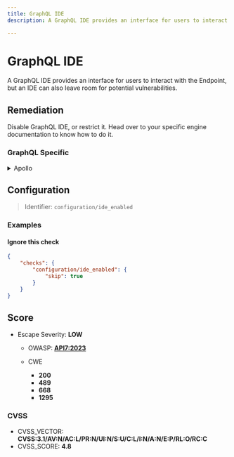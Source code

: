 ```yaml
---
title: GraphQL IDE
description: A GraphQL IDE provides an interface for users to interact with the Endpoint, but an IDE can also leave room for potential vulnerabilities.

---
```


# GraphQL IDE

A GraphQL IDE provides an interface for users to interact with the Endpoint, but an IDE can also leave room for potential vulnerabilities.


## Remediation

Disable GraphQL IDE, or restrict it.
Head over to your specific engine documentation to know how to do it.



### GraphQL Specific

<details>
    <summary>Apollo</summary>

GraphQL Playground is deprecated and disabled by default since Apollo v3.
If you installed it voluntarily with the corresponding plugin, you should consider disabling it to improve security.

If you still use Apollo v2, you can disable GraphQL Playground by either:

* Setting the environment variable `NODE_ENV` to `production`
* Explicitly disabling it:
  ```javascript
  const server = new ApolloServer({
    // ...
    playground: false,
  });
  ```

Source:

* [Apollo v2 Documentation](https://www.apollographql.com/docs/apollo-server/v2/testing/graphql-playground/)
* [Apollo v3 Documentation](https://www.apollographql.com/docs/apollo-server/testing/build-run-queries/#graphql-playground)


</details>

## Configuration

> Identifier: `configuration/ide_enabled`



### Examples



#### Ignore this check

```json
{
    "checks": {
        "configuration/ide_enabled": {
            "skip": true
        }
    }
}
```




## Score

- Escape Severity: **<span className="low-severity">LOW</span>**
  - OWASP: **[API7:2023](https://github.com/OWASP/API-Security/blob/master/editions/2023/en/0xa7-server-side-request-forgery.md)**
  
  - CWE
    - **200**
    - **489**
    - **668**
    - **1295**
  
  
  

### CVSS

- CVSS_VECTOR: **CVSS:3.1/AV:N/AC:L/PR:N/UI:N/S:U/C:L/I:N/A:N/E:P/RL:O/RC:C**
- CVSS_SCORE: **4.8**


